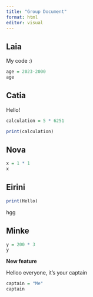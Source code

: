 ```yaml
---
title: "Group Document"
format: html
editor: visual
---
```


## Laia

My code :)

```r
age = 2023-2000
age
```

## Catia

Hello!

```r
calculation = 5 * 6251

print(calculation)
```

## Nova

```r
x = 1 * 1 
x
```

## Eirini

```r
print(Hello)
```

hgg

## Minke

```r
y = 200 * 3
y
```

**New feature**

Helloo everyone, it's your captain

```r
captain = "Me"
captain
```
